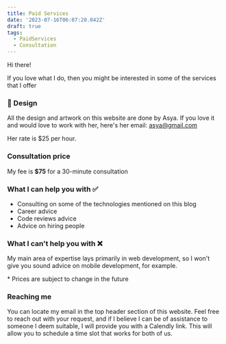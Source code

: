 ```yaml
---
title: Paid Services
date: '2023-07-16T06:07:20.042Z'
draft: true
tags:
  - PaidServices
  - Consultation
---
```



Hi there!

If you love what I do, then you might be interested in some of the services that I offer

### 🎨 Design

All the design and artwork on this website are done by Asya. If you love it and would love to work with her, here's her email: [asya@gmail.com](mailto\:asya@gmail.com)

Her rate is $25 per hour.

### Consultation price

My fee is **$75** for a 30-minute consultation

### What I can help you with ✅

* Consulting on some of the technologies mentioned on this blog
* Career advice
* Code reviews advice
* Advice on hiring people

### What I can't help you with ❌

My main area of expertise lays primarily in web development, so I won't give you sound advice on mobile development, for example.

\* Prices are subject to change in the future

### Reaching me

You can locate my email in the top header section of this website. Feel free to reach out with your request, and if I believe I can be of assistance to someone I deem suitable, I will provide you with a Calendly link. This will allow you to schedule a time slot that works for both of us.
